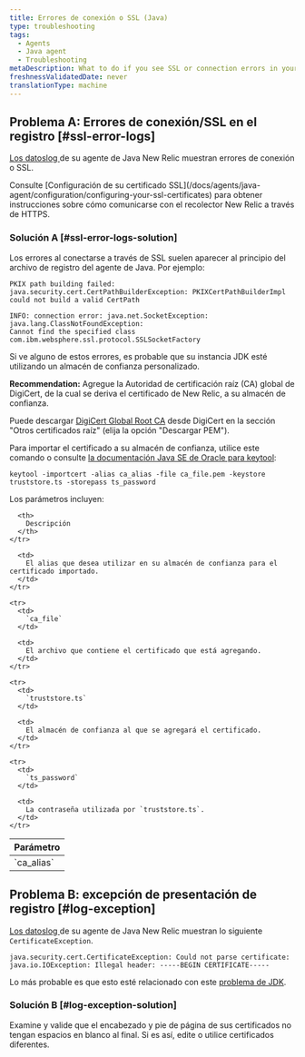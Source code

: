 ```yaml
---
title: Errores de conexión o SSL (Java)
type: troubleshooting
tags:
  - Agents
  - Java agent
  - Troubleshooting
metaDescription: What to do if you see SSL or connection errors in your New Relic Java app's logs.
freshnessValidatedDate: never
translationType: machine
---
```


## Problema A: Errores de conexión/SSL en el registro [#ssl-error-logs]

[Los datoslog ](/docs/agents/java-agent/troubleshooting/generate-debug-logs-troubleshooting-java)de su agente de Java New Relic muestran errores de conexión o SSL.

<Callout variant="tip">
  Consulte [Configuración de su certificado SSL](/docs/agents/java-agent/configuration/configuring-your-ssl-certificates) para obtener instrucciones sobre cómo comunicarse con el recolector New Relic a través de HTTPS.
</Callout>

### Solución A [#ssl-error-logs-solution]

Los errores al conectarse a través de SSL suelen aparecer al principio del archivo de registro del agente de Java. Por ejemplo:

```
PKIX path building failed: java.security.cert.CertPathBuilderException: PKIXCertPathBuilderImpl could not build a valid CertPath
```

```
INFO: connection error: java.net.SocketException: java.lang.ClassNotFoundException: 
Cannot find the specified class com.ibm.websphere.ssl.protocol.SSLSocketFactory
```

Si ve alguno de estos errores, es probable que su instancia JDK esté utilizando un almacén de confianza personalizado.

<DNT>**Recommendation:**</DNT> Agregue la Autoridad de certificación raíz (CA) global de DigiCert, de la cual se deriva el certificado de New Relic, a su almacén de confianza.

Puede descargar [DigiCert Global Root CA](https://www.digicert.com/kb/digicert-root-certificates.htm) desde DigiCert en la sección "Otros certificados raíz" (elija la opción "Descargar PEM").

Para importar el certificado a su almacén de confianza, utilice este comando o consulte [la documentación Java SE de Oracle para keytool](https://docs.oracle.com/javase/6/docs/technotes/tools/solaris/keytool.html):

```
keytool -importcert -alias ca_alias -file ca_file.pem -keystore truststore.ts -storepass ts_password
```

Los parámetros incluyen:

<table>
  <thead>
    <tr>
      <th>
        Parámetro
      </th>

      <th>
        Descripción
      </th>
    </tr>
  </thead>

  <tbody>
    <tr>
      <td>
        `ca_alias`
      </td>

      <td>
        El alias que desea utilizar en su almacén de confianza para el certificado importado.
      </td>
    </tr>

    <tr>
      <td>
        `ca_file`
      </td>

      <td>
        El archivo que contiene el certificado que está agregando.
      </td>
    </tr>

    <tr>
      <td>
        `truststore.ts`
      </td>

      <td>
        El almacén de confianza al que se agregará el certificado.
      </td>
    </tr>

    <tr>
      <td>
        `ts_password`
      </td>

      <td>
        La contraseña utilizada por `truststore.ts`.
      </td>
    </tr>
  </tbody>
</table>

## Problema B: excepción de presentación de registro [#log-exception]

[Los datoslog ](/docs/agents/java-agent/troubleshooting/generate-debug-logs-troubleshooting-java)de su agente de Java New Relic muestran lo siguiente `CertificateException`.

```
java.security.cert.CertificateException: Could not parse certificate: java.io.IOException: Illegal header: -----BEGIN CERTIFICATE-----
```

Lo más probable es que esto esté relacionado con este [problema de JDK](https://bugs.openjdk.java.net/browse/JDK-8208602).

### Solución B [#log-exception-solution]

Examine y valide que el encabezado y pie de página de sus certificados no tengan espacios en blanco al final. Si es así, edite o utilice certificados diferentes.
